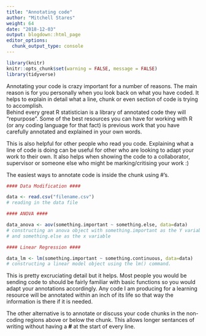 ```yaml
---
title: "Annotating code"
author: "Mitchell Stares"
weight: 64
date: "2018-12-03"
output: blogdown::html_page
editor_options:
  chunk_output_type: console
---
```

```r
library(knitr)
knitr::opts_chunk$set(warning = FALSE, message = FALSE)
library(tidyverse)
```

Annotating your code is crazy important for a number of reasons. The main reason is for you personally when you look back on what you have coded. It helps to explain in detail what a line, chunk or even section of code is trying to accomplish.  
Behind every great R statistician is a library of annotated code they will "repurpose". Some of the best resources you can have for working with R (or any coding language for that fact) is previous work that you have carefully annotated and explained in your own words.  

This is also helpful for other people who read you code. Explaining what a line of code is doing can be useful for other who are looking to adapt your work to their own. It also helps when showing the code to a collaborator, supervisor or someone else who might be marking/critising your work :)  

The easiest ways to annotate code is inside the chunk using #'s.

```r
#### Data Modification ####

data <- read.csv("filename.csv") 
# reading in the data file

#### ANOVA ####

data_anova <- aov(something.important ~ something.else, data=data) 
# constructing an anova object with something.important as the Y variable
# and something.else as the x variable

#### Linear Regression ####

data_lm <- lm(something.important ~ something.continuous, data=data) 
# constructing a linear model object using the lm() command. 

```

This is pretty excruciating detail but it helps. Most people you would be sending code to should be fairly familiar with basic functions so you would adapt your annotations accordingly. Any code I am producing for a learning resource will be annotated within an inch of its life so that way the information is there if it is needed.   

The other alternative is to annotate or discuss your code chunks in the non-coding regions above or below the chunk. This allows longer sentances of writing without having a **#** at the start of every line.  
